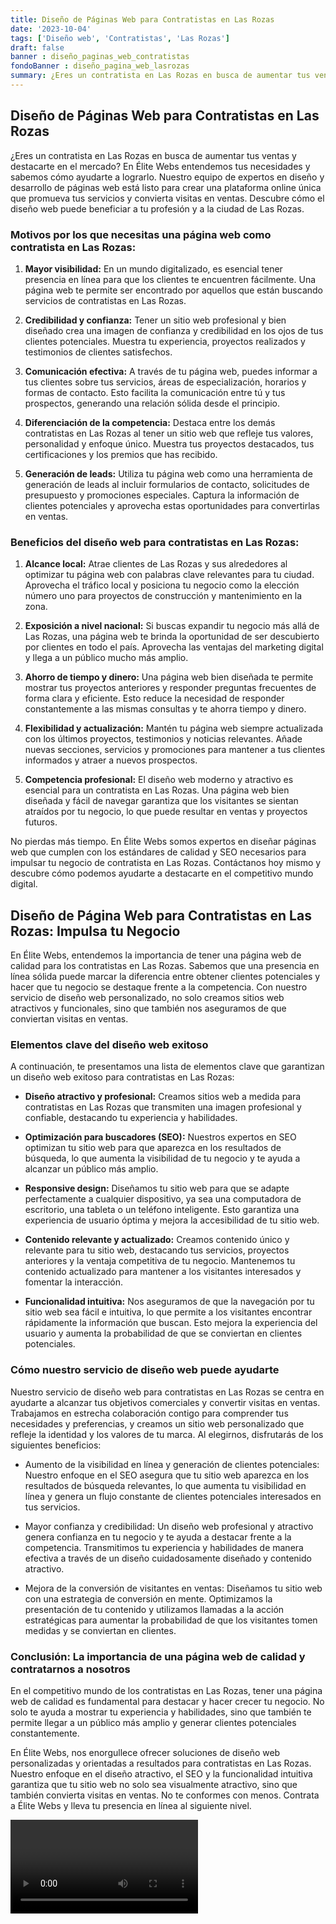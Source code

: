```yaml
---
title: Diseño de Páginas Web para Contratistas en Las Rozas
date: '2023-10-04'
tags: ['Diseño web', 'Contratistas', 'Las Rozas']
draft: false
banner : diseño_paginas_web_contratistas
fondoBanner : diseño_pagina_web_lasrozas
summary: ¿Eres un contratista en Las Rozas en busca de aumentar tus ventas y destacarte en el mercado? En Élite Webs entendemos tus necesidades y sabemos cómo ayudarte a lograrlo. Nuestro equipo de expertos en diseño y desarrollo de páginas web está listo para crear una plataforma online única que promueva tus servicios y convierta visitas en ventas. Descubre cómo el diseño web puede beneficiar a tu profesión y a la ciudad de Las Rozas.
---
```


## Diseño de Páginas Web para Contratistas en Las Rozas

¿Eres un contratista en Las Rozas en busca de aumentar tus ventas y destacarte en el mercado? En Élite Webs entendemos tus necesidades y sabemos cómo ayudarte a lograrlo. Nuestro equipo de expertos en diseño y desarrollo de páginas web está listo para crear una plataforma online única que promueva tus servicios y convierta visitas en ventas. Descubre cómo el diseño web puede beneficiar a tu profesión y a la ciudad de Las Rozas.

### Motivos por los que necesitas una página web como contratista en Las Rozas:

1. **Mayor visibilidad:** En un mundo digitalizado, es esencial tener presencia en línea para que los clientes te encuentren fácilmente. Una página web te permite ser encontrado por aquellos que están buscando servicios de contratistas en Las Rozas.

2. **Credibilidad y confianza:** Tener un sitio web profesional y bien diseñado crea una imagen de confianza y credibilidad en los ojos de tus clientes potenciales. Muestra tu experiencia, proyectos realizados y testimonios de clientes satisfechos.

3. **Comunicación efectiva:** A través de tu página web, puedes informar a tus clientes sobre tus servicios, áreas de especialización, horarios y formas de contacto. Esto facilita la comunicación entre tú y tus prospectos, generando una relación sólida desde el principio.

4. **Diferenciación de la competencia:** Destaca entre los demás contratistas en Las Rozas al tener un sitio web que refleje tus valores, personalidad y enfoque único. Muestra tus proyectos destacados, tus certificaciones y los premios que has recibido.

5. **Generación de leads:** Utiliza tu página web como una herramienta de generación de leads al incluir formularios de contacto, solicitudes de presupuesto y promociones especiales. Captura la información de clientes potenciales y aprovecha estas oportunidades para convertirlas en ventas.

### Beneficios del diseño web para contratistas en Las Rozas:

1. **Alcance local:** Atrae clientes de Las Rozas y sus alrededores al optimizar tu página web con palabras clave relevantes para tu ciudad. Aprovecha el tráfico local y posiciona tu negocio como la elección número uno para proyectos de construcción y mantenimiento en la zona.

2. **Exposición a nivel nacional:** Si buscas expandir tu negocio más allá de Las Rozas, una página web te brinda la oportunidad de ser descubierto por clientes en todo el país. Aprovecha las ventajas del marketing digital y llega a un público mucho más amplio.

3. **Ahorro de tiempo y dinero:** Una página web bien diseñada te permite mostrar tus proyectos anteriores y responder preguntas frecuentes de forma clara y eficiente. Esto reduce la necesidad de responder constantemente a las mismas consultas y te ahorra tiempo y dinero.

4. **Flexibilidad y actualización:** Mantén tu página web siempre actualizada con los últimos proyectos, testimonios y noticias relevantes. Añade nuevas secciones, servicios y promociones para mantener a tus clientes informados y atraer a nuevos prospectos.

5. **Competencia profesional:** El diseño web moderno y atractivo es esencial para un contratista en Las Rozas. Una página web bien diseñada y fácil de navegar garantiza que los visitantes se sientan atraídos por tu negocio, lo que puede resultar en ventas y proyectos futuros.

No pierdas más tiempo. En Élite Webs somos expertos en diseñar páginas web que cumplen con los estándares de calidad y SEO necesarios para impulsar tu negocio de contratista en Las Rozas. Contáctanos hoy mismo y descubre cómo podemos ayudarte a destacarte en el competitivo mundo digital.

<GifSeo />

<Cta />

## Diseño de Página Web para Contratistas en Las Rozas: Impulsa tu Negocio

En Élite Webs, entendemos la importancia de tener una página web de calidad para los contratistas en Las Rozas. Sabemos que una presencia en línea sólida puede marcar la diferencia entre obtener clientes potenciales y hacer que tu negocio se destaque frente a la competencia. Con nuestro servicio de diseño web personalizado, no solo creamos sitios web atractivos y funcionales, sino que también nos aseguramos de que conviertan visitas en ventas. 

### Elementos clave del diseño web exitoso

A continuación, te presentamos una lista de elementos clave que garantizan un diseño web exitoso para contratistas en Las Rozas:

- **Diseño atractivo y profesional:** Creamos sitios web a medida para contratistas en Las Rozas que transmiten una imagen profesional y confiable, destacando tu experiencia y habilidades.

- **Optimización para buscadores (SEO):** Nuestros expertos en SEO optimizan tu sitio web para que aparezca en los resultados de búsqueda, lo que aumenta la visibilidad de tu negocio y te ayuda a alcanzar un público más amplio.

- **Responsive design:** Diseñamos tu sitio web para que se adapte perfectamente a cualquier dispositivo, ya sea una computadora de escritorio, una tableta o un teléfono inteligente. Esto garantiza una experiencia de usuario óptima y mejora la accesibilidad de tu sitio web.

- **Contenido relevante y actualizado:** Creamos contenido único y relevante para tu sitio web, destacando tus servicios, proyectos anteriores y la ventaja competitiva de tu negocio. Mantenemos tu contenido actualizado para mantener a los visitantes interesados y fomentar la interacción.

- **Funcionalidad intuitiva:** Nos aseguramos de que la navegación por tu sitio web sea fácil e intuitiva, lo que permite a los visitantes encontrar rápidamente la información que buscan. Esto mejora la experiencia del usuario y aumenta la probabilidad de que se conviertan en clientes potenciales.

### Cómo nuestro servicio de diseño web puede ayudarte

Nuestro servicio de diseño web para contratistas en Las Rozas se centra en ayudarte a alcanzar tus objetivos comerciales y convertir visitas en ventas. Trabajamos en estrecha colaboración contigo para comprender tus necesidades y preferencias, y creamos un sitio web personalizado que refleje la identidad y los valores de tu marca. Al elegirnos, disfrutarás de los siguientes beneficios:

- Aumento de la visibilidad en línea y generación de clientes potenciales: Nuestro enfoque en el SEO asegura que tu sitio web aparezca en los resultados de búsqueda relevantes, lo que aumenta tu visibilidad en línea y genera un flujo constante de clientes potenciales interesados en tus servicios.

- Mayor confianza y credibilidad: Un diseño web profesional y atractivo genera confianza en tu negocio y te ayuda a destacar frente a la competencia. Transmitimos tu experiencia y habilidades de manera efectiva a través de un diseño cuidadosamente diseñado y contenido atractivo.

- Mejora de la conversión de visitantes en ventas: Diseñamos tu sitio web con una estrategia de conversión en mente. Optimizamos la presentación de tu contenido y utilizamos llamadas a la acción estratégicas para aumentar la probabilidad de que los visitantes tomen medidas y se conviertan en clientes.

### Conclusión: La importancia de una página web de calidad y contratarnos a nosotros

En el competitivo mundo de los contratistas en Las Rozas, tener una página web de calidad es fundamental para destacar y hacer crecer tu negocio. No solo te ayuda a mostrar tu experiencia y habilidades, sino que también te permite llegar a un público más amplio y generar clientes potenciales constantemente.

En Élite Webs, nos enorgullece ofrecer soluciones de diseño web personalizadas y orientadas a resultados para contratistas en Las Rozas. Nuestro enfoque en el diseño atractivo, el SEO y la funcionalidad intuitiva garantiza que tu sitio web no solo sea visualmente atractivo, sino que también convierta visitas en ventas. No te conformes con menos. Contrata a Élite Webs y lleva tu presencia en línea al siguiente nivel.

<Video />

<CtaBot job='Contratistas' city='Las Rozas'/>

<Gmaps query='Las Rozas+españa+maps' />